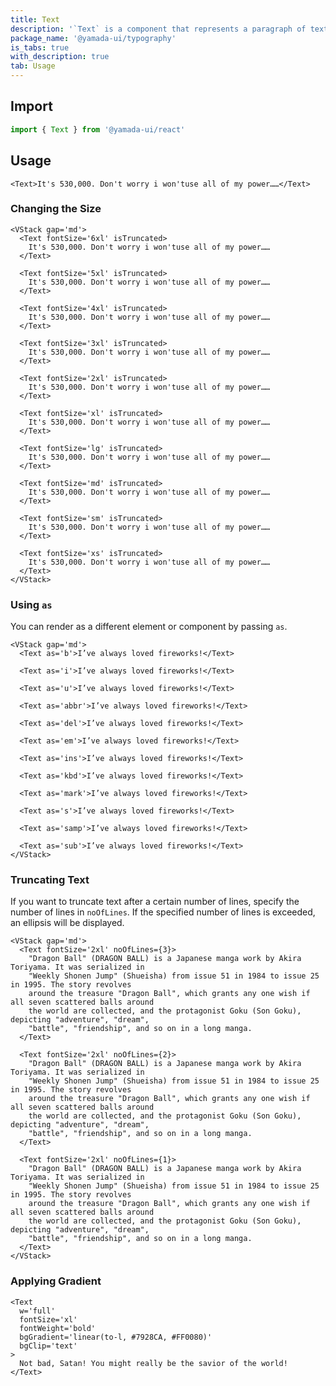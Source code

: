 ```yaml
---
title: Text
description: '`Text` is a component that represents a paragraph of text. By default, it renders a `p` element.'
package_name: '@yamada-ui/typography'
is_tabs: true
with_description: true
tab: Usage
---
```


## Import

```ts
import { Text } from '@yamada-ui/react'
```

## Usage

```tsx
<Text>It's 530,000. Don't worry i won'tuse all of my power……</Text>
```

### Changing the Size

```tsx
<VStack gap='md'>
  <Text fontSize='6xl' isTruncated>
    It's 530,000. Don't worry i won'tuse all of my power……
  </Text>

  <Text fontSize='5xl' isTruncated>
    It's 530,000. Don't worry i won'tuse all of my power……
  </Text>

  <Text fontSize='4xl' isTruncated>
    It's 530,000. Don't worry i won'tuse all of my power……
  </Text>

  <Text fontSize='3xl' isTruncated>
    It's 530,000. Don't worry i won'tuse all of my power……
  </Text>

  <Text fontSize='2xl' isTruncated>
    It's 530,000. Don't worry i won'tuse all of my power……
  </Text>

  <Text fontSize='xl' isTruncated>
    It's 530,000. Don't worry i won'tuse all of my power……
  </Text>

  <Text fontSize='lg' isTruncated>
    It's 530,000. Don't worry i won'tuse all of my power……
  </Text>

  <Text fontSize='md' isTruncated>
    It's 530,000. Don't worry i won'tuse all of my power……
  </Text>

  <Text fontSize='sm' isTruncated>
    It's 530,000. Don't worry i won'tuse all of my power……
  </Text>

  <Text fontSize='xs' isTruncated>
    It's 530,000. Don't worry i won'tuse all of my power……
  </Text>
</VStack>
```

### Using `as`

You can render as a different element or component by passing `as`.

```tsx
<VStack gap='md'>
  <Text as='b'>I’ve always loved fireworks!</Text>

  <Text as='i'>I’ve always loved fireworks!</Text>

  <Text as='u'>I’ve always loved fireworks!</Text>

  <Text as='abbr'>I’ve always loved fireworks!</Text>

  <Text as='del'>I’ve always loved fireworks!</Text>

  <Text as='em'>I’ve always loved fireworks!</Text>

  <Text as='ins'>I’ve always loved fireworks!</Text>

  <Text as='kbd'>I’ve always loved fireworks!</Text>

  <Text as='mark'>I’ve always loved fireworks!</Text>

  <Text as='s'>I’ve always loved fireworks!</Text>

  <Text as='samp'>I’ve always loved fireworks!</Text>

  <Text as='sub'>I’ve always loved fireworks!</Text>
</VStack>
```

### Truncating Text

If you want to truncate text after a certain number of lines, specify the number of lines in `noOfLines`. If the specified number of lines is exceeded, an ellipsis will be displayed.

```tsx
<VStack gap='md'>
  <Text fontSize='2xl' noOfLines={3}>
    "Dragon Ball" (DRAGON BALL) is a Japanese manga work by Akira Toriyama. It was serialized in
    "Weekly Shonen Jump" (Shueisha) from issue 51 in 1984 to issue 25 in 1995. The story revolves
    around the treasure "Dragon Ball", which grants any one wish if all seven scattered balls around
    the world are collected, and the protagonist Goku (Son Goku), depicting "adventure", "dream",
    "battle", "friendship", and so on in a long manga.
  </Text>

  <Text fontSize='2xl' noOfLines={2}>
    "Dragon Ball" (DRAGON BALL) is a Japanese manga work by Akira Toriyama. It was serialized in
    "Weekly Shonen Jump" (Shueisha) from issue 51 in 1984 to issue 25 in 1995. The story revolves
    around the treasure "Dragon Ball", which grants any one wish if all seven scattered balls around
    the world are collected, and the protagonist Goku (Son Goku), depicting "adventure", "dream",
    "battle", "friendship", and so on in a long manga.
  </Text>

  <Text fontSize='2xl' noOfLines={1}>
    "Dragon Ball" (DRAGON BALL) is a Japanese manga work by Akira Toriyama. It was serialized in
    "Weekly Shonen Jump" (Shueisha) from issue 51 in 1984 to issue 25 in 1995. The story revolves
    around the treasure "Dragon Ball", which grants any one wish if all seven scattered balls around
    the world are collected, and the protagonist Goku (Son Goku), depicting "adventure", "dream",
    "battle", "friendship", and so on in a long manga.
  </Text>
</VStack>
```

### Applying Gradient

```tsx
<Text
  w='full'
  fontSize='xl'
  fontWeight='bold'
  bgGradient='linear(to-l, #7928CA, #FF0080)'
  bgClip='text'
>
  Not bad, Satan! You might really be the savior of the world!
</Text>
```
